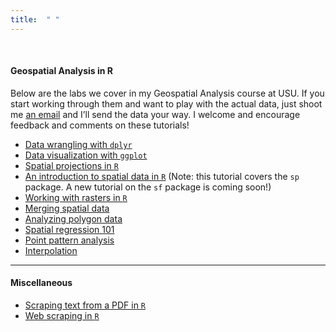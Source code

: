 ```yaml
---
title:  " "
---
```


<br />


#### **Geospatial Analysis in R** 

Below are the labs we cover in my Geospatial Analysis course at USU.  If you start working through them and want to play with the actual data, just shoot me [an email](mailto:emily.burchfield@usu.edu) and I'll send the data your way.  I welcome and encourage feedback and comments on these tutorials!  

* [Data wrangling with `dplyr`](files/2_describing_data_lab.html)
* [Data visualization with `ggplot`](files/3_viz_lab.html)
* [Spatial projections in `R`](files/5_projections.html)
* [An introduction to spatial data in `R`](files/5_spatial_intro_lab.html) (Note: this tutorial covers the `sp` package.  A new tutorial on the `sf` package is coming soon!)
* [Working with rasters in `R`](files/6_rasters_lab.html)
* [Merging spatial data](files/7_spatial_data_int_lab.html)
* [Analyzing polygon data](files/Areal_data_LAB.html)
* [Spatial regression 101](files/Spatial_regression_LAB.html)
* [Point pattern analysis](files/Point_pattern_LAB.html)
* [Interpolation](files/Interpolation_LAB.html)

***
#### **Miscellaneous** 

* [Scraping text from a PDF in `R`](files/scraping_text_from_pdf_in_r.pdf)
* [Web scraping in `R`](files/web_scraping_in_r.pdf)